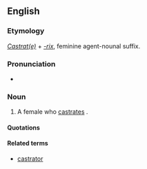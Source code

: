 ==English==

===Etymology===
''[[castrate|Castrat(e)]]'' + ''[[-rix]]'', feminine agent-nounal suffix.

===Pronunciation===
* {{a|UK}} {{IPA|/kæsˈtɹeɪtɹɪks/}}

===Noun===
{{en-noun|castratrices}}

# {{chiefly|philosophy|or|psychoanalysis}} A female who [[castrate]]s {{italbrac|either literally or metaphorically}}.

====Quotations====
{{seecites}}

====Related terms====
* [[castrator]]